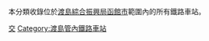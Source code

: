 本分類收錄位於[[渡島綜合振興局|渡島綜合振興局]][[函館市|函館市]]範圍內的所有鐵路車站。

{{DEFAULTSORT:Hakodate}}
[[Category:函館市建築物|交]]
[[Category:渡島管內鐵路車站|Category:渡島管內鐵路車站]]